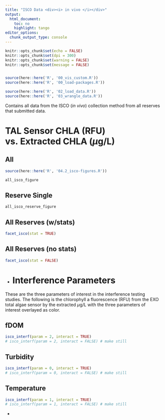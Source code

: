 ```yaml
---
title: "ISCO Data <div><i> in vivo </i></div>"
output:
  html_document:
    toc: no
    highlight: tango
editor_options:
  chunk_output_type: console
---
```


```r
knitr::opts_chunk$set(echo = FALSE)
knitr::opts_chunk$set(dpi = 300)
knitr::opts_chunk$set(warning = FALSE)
knitr::opts_chunk$set(message = FALSE)


source(here::here('R', '00_vis_custom.R'))
source(here::here('R', '00_load-packages.R'))
```

```r

source(here::here('R', '02_load_data.R'))
source(here::here('R', '03_wrangle_data.R'))

```

Contains all data from the ISCO (*in vivo*) collection method from all reserves that submitted data.

# TAL Sensor CHLA (RFU) vs. Extracted CHLA ($\mu$g/L) {.tabset .tabset-pills}

## All 

```r
source(here::here('R', '04.2_isco-figures.R'))

all_isco_figure
```

## Reserve Single

```r
all_isco_reserve_figure
```

## All Reserves (w/stats)

```r
facet_isco(stat = TRUE)
```

## All Reserves (no stats)

```r
facet_isco(stat = FALSE)
```

{-}

# Interference Parameters {.tabset .tabset-pills}

These are the three parameters of interest in the interference testing studies. The following is the chlorophyll a fluorescence (RFU) from the EXO total algae sensor by the extracted $\mu$g/L with the three parameters of interest overlayed as color.


## fDOM 

```r
isco_interf(param = 2, interact = TRUE)
# isco_interf(param = 2, interact = FALSE) # make still
```

## Turbidity 

```r
isco_interf(param = 0, interact = TRUE)
# isco_interf(param = 0, interact = FALSE) # make still
```

## Temperature 

```r
isco_interf(param = 1, interact = TRUE)
# isco_interf(param = 1, interact = FALSE) # make still
```

{-}
